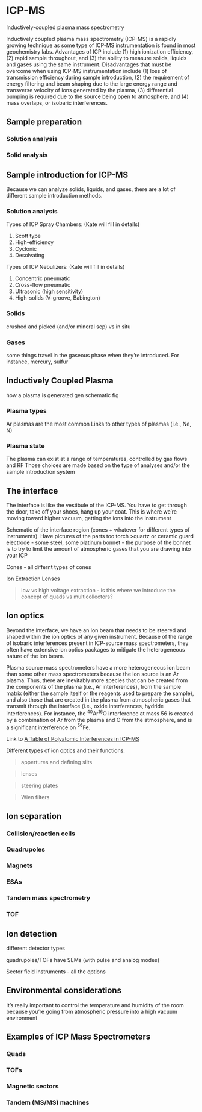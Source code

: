 # ICP-MS {#Sec-Inductively-coupled-plasma-mass-spectrometry}

Inductively-coupled plasma mass spectrometry 

Inductively coupled plasma mass spectrometry (ICP-MS) is a rapidly growing technique as some type of ICP-MS instrumentation is found in most geochemistry labs. Advantages of ICP include (1) high ionization efficiency, (2) rapid sample throughout, and (3) the ability to measure solids, liquids and gases using the same instrument. Disadvantages that must be overcome when using ICP-MS instrumentation include (1) loss of transmission efficiency during sample introduction, (2) the requirement of energy filtering and beam shaping due to the large energy range and transverse velocity of ions generated by the plasma, (3) differential pumping is required due to the source being open to atmosphere, and (4) mass overlaps, or isobaric interferences.

## Sample preparation {#Sec-Sample-preparation}

### Solution analysis

### Solid analysis

## Sample introduction for ICP-MS {#Sec-Sample-introduction-for-ICP-MS}
Because we can analyze solids, liquids, and gases, there are a lot of different sample introduction methods. 

### Solution analysis
Types of ICP Spray Chambers: (Kate will fill in details)

1. Scott type
2. High-efficiency
3. Cyclonic
4. Desolvating

Types of ICP Nebulizers: (Kate will fill in details)

1. Concentric pneumatic
2. Cross-flow pneumatic
3. Ultrasonic (high sensitivity)
4. High-solids (V-groove, Babington)

### Solids
crushed and picked (and/or mineral sep) vs in situ

### Gases
some things travel in the gaseous phase when they're introduced. For instance, mercury, sulfur

## Inductively Coupled Plasma
how a plasma is generated
gen schematic fig

### Plasma types
Ar plasmas are the most common
Links to other types of plasmas (i.e., Ne, N) 

### Plasma state
The plasma can exist at a range of temperatures, controlled by gas flows and RF
Those choices are made based on the type of analyses and/or the sample introduction system

## The interface
The interface is like the vestibule of the ICP-MS. You have to get through the door, take off your shoes, hang up your coat. 
This is where we're moving toward higher vacuum, getting the ions into the instrument

Schematic of the interface region (cones + whatever for different types of instruments). Have pictures of the parts too
torch
>quartz or ceramic
guard electrode - some steel, some platinum
bonnet - the purpose of the bonnet is to try to limit the amount of atmospheric gases that you are drawing into your ICP

Cones - all differnt types of cones

Ion Extraction Lenses

>low vs high voltage extraction - is this where we introduce the concept of quads vs multicollectors? 

## Ion optics
Beyond the interface, we have an ion beam that needs to be steered and shaped within the ion optics of any given instrument. Because of the range of isobaric interferences present in ICP-source mass spectrometers, they often have extensive ion optics packages to mitigate the heterogeneous nature of the ion beam. 

::: {.callout-tip title="Interferences in ICP-MS"}
Plasma source mass spectrometers have a more heterogeneous ion beam than some other mass spectrometers because the ion source is an Ar plasma. Thus, there are inevitably more species that can be created from the components of the plasma (i.e., Ar interferences), from the sample matrix (either the sample itself or the reagents used to prepare the sample), and also those that are created in the plasma from atmospheric gases that transmit through the interface (i.e., oxide interferences, hydride interferences). For instance, the $^{40}$Ar$^{16}$O interference at mass 56 is created by a combination of Ar from the plasma and O from the atmosphere, and is a significant interference on $^{56}$Fe. 

Link to [A Table of Polyatomic Interferences in ICP-MS](https://dl.icdst.org/pdfs/files3/6614fc08aaf965e51d9f3c08cf3db8ed.pdf)

:::

Different types of ion optics and their functions:

>appertures and defining slits

>lenses

>steering plates

>Wien filters

## Ion separation

### Collision/reaction cells

### Quadrupoles

### Magnets

### ESAs

### Tandem mass spectrometry

### TOF

## Ion detection

different detector types

quadrupoles/TOFs have SEMs (with pulse and analog modes)

Sector field instruments - all the options

## Environmental considerations
It's really important to control the temperature and humidity of the room because you're going from atmospheric pressure into a high vacuum environment

## Examples of ICP Mass Spectrometers

### Quads

### TOFs

### Magnetic sectors

### Tandem (MS/MS) machines